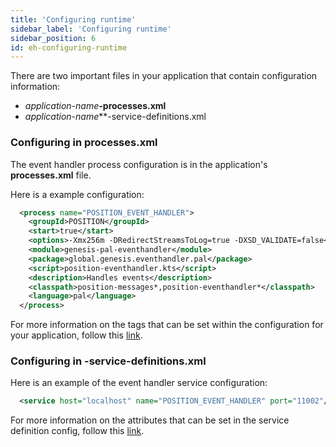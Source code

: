 ```yaml
---
title: 'Configuring runtime'
sidebar_label: 'Configuring runtime'
sidebar_position: 6
id: eh-configuring-runtime
---
```




There are two important files in your application that contain configuration information: 
-  _application-name_**-processes.xml**
- _application-name_**-service-definitions.xml



### Configuring in processes.xml

The event handler process configuration is in the application's **processes.xml** file.

Here is a example configuration:

```xml
  <process name="POSITION_EVENT_HANDLER">
    <groupId>POSITION</groupId>
    <start>true</start>
    <options>-Xmx256m -DRedirectStreamsToLog=true -DXSD_VALIDATE=false</options>
    <module>genesis-pal-eventhandler</module>
    <package>global.genesis.eventhandler.pal</package>
    <script>position-eventhandler.kts</script>
    <description>Handles events</description>
    <classpath>position-messages*,position-eventhandler*</classpath>
    <language>pal</language>
  </process>
```

For more information on the tags that can be set within the configuration for your application, follow this [link](/creating-applications/configure-runtime/processes-xml).

### Configuring in **-service-definitions.xml**

Here is an example of the event handler service configuration:

```xml
  <service host="localhost" name="POSITION_EVENT_HANDLER" port="11002"/>
```

For more information on the attributes that can be set in the service definition config, follow this [link](/creating-applications/configure-runtime/service-definitions).

